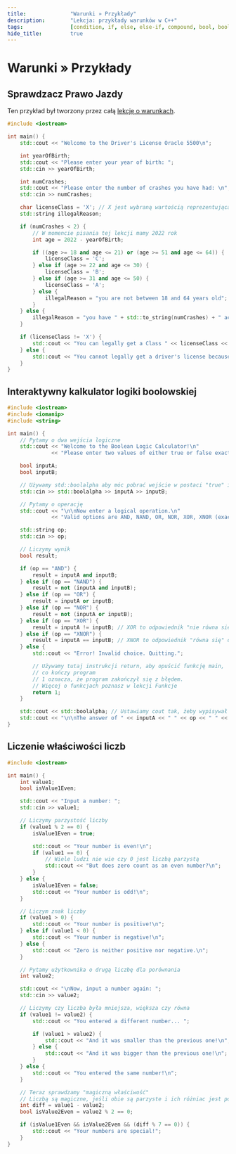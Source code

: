 ```yaml
---
title:				"Warunki » Przykłady"
description:		"Lekcja: przykłady warunków w C++"
tags:				[condition, if, else, else-if, compound, bool, boolean, examples]
hide_title:			true
---
```


# Warunki » Przykłady

## Sprawdzacz Prawo Jazdy

Ten przykład był tworzony przez całą [lekcję o warunkach](/learn/course/basics/conditions/intro).

```cpp
#include <iostream>

int main() {
	std::cout << "Welcome to the Driver's License Oracle 5500\n";

	int yearOfBirth;
	std::cout << "Please enter your year of birth: ";
	std::cin >> yearOfBirth;

	int numCrashes;
	std::cout << "Please enter the number of crashes you have had: \n";
	std::cin >> numCrashes;

	char licenseClass = 'X'; // X jest wybraną wartością reprezentującą, że użytkownik nie dostał prawa jazdy
	std::string illegalReason;

	if (numCrashes < 2) {
		// W momencie pisania tej lekcji mamy 2022 rok
		int age = 2022 - yearOfBirth;

		if ((age >= 18 and age <= 21) or (age >= 51 and age <= 64)) {
			licenseClass = 'C';
		} else if (age >= 22 and age <= 30) {
			licenseClass = 'B';
		} else if (age >= 31 and age <= 50) {
			licenseClass = 'A';
		} else {
			illegalReason = "you are not between 18 and 64 years old";
		}
	} else {
		illegalReason = "you have " + std::to_string(numCrashes) + " accidents";
	}

	if (licenseClass != 'X') {
		std::cout << "You can legally get a Class " << licenseClass << " driver's license\n";
	} else {
		std::cout << "You cannot legally get a driver's license because " << illegalReason << "\n";
	}
}
```

## Interaktywny kalkulator logiki boolowskiej

```cpp
#include <iostream>
#include <iomanip>
#include <string>

int main() {
    // Pytamy o dwa wejścia logiczne
    std::cout << "Welcome to the Boolean Logic Calculator!\n"
              << "Please enter two values of either true or false exactly:\n";

    bool inputA;
    bool inputB;

    // Używamy std::boolalpha aby móc pobrać wejście w postaci "true" i "false"
    std::cin >> std::boolalpha >> inputA >> inputB;

    // Pytamy o operację
    std::cout << "\n\nNow enter a logical operation.\n"
              << "Valid options are AND, NAND, OR, NOR, XOR, XNOR (exactly):\n";

    std::string op;
    std::cin >> op;

    // Liczymy wynik
    bool result;

    if (op == "AND") {
        result = inputA and inputB;
    } else if (op == "NAND") {
        result = not (inputA and inputB);
    } else if (op == "OR") {
        result = inputA or inputB;
    } else if (op == "NOR") {
        result = not (inputA or inputB);
    } else if (op == "XOR") {
        result = inputA != inputB; // XOR to odpowiednik "nie równa się" dla booli
    } else if (op == "XNOR") {
        result = inputA == inputB; // XNOR to odpowiednik "równa się" dla booli
    } else {
        std::cout << "Error! Invalid choice. Quitting.";

		// Używamy tutaj instrukcji return, aby opuścić funkcję main,
		// co kończy program
		// 1 oznacza, że program zakończył się z błędem.
		// Więcej o funkcjach poznasz w lekcji Funkcje
        return 1;
    }

    std::cout << std::boolalpha; // Ustawiamy cout tak, żeby wypisywał true/false dla booli
    std::cout << "\n\nThe answer of " << inputA << " " << op << " " << inputB << " is " << result;
}
```

## Liczenie właściwości liczb

```cpp
#include <iostream>

int main() {
    int value1;
    bool isValue1Even;

    std::cout << "Input a number: ";
    std::cin >> value1;

    // Liczymy parzystość liczby
    if (value1 % 2 == 0) {
        isValue1Even = true;

        std::cout << "Your number is even!\n";
        if (value1 == 0) {
            // Wiele ludzi nie wie czy 0 jest liczbą parzystą
            std::cout << "But does zero count as an even number?\n";
        }
    } else {
        isValue1Even = false;
        std::cout << "Your number is odd!\n";
    }

    // Liczym znak liczby
    if (value1 > 0) {
        std::cout << "Your number is positive!\n";
    } else if (value1 < 0) {
        std::cout << "Your number is negative!\n";
    } else {
        std::cout << "Zero is neither positive nor negative.\n";
    }

    // Pytamy użytkownika o drugą liczbę dla porównania
    int value2;

    std::cout << "\nNow, input a number again: ";
    std::cin >> value2;

    // Liczymy czy liczba była mniejsza, większa czy równa
    if (value1 != value2) {
        std::cout << "You entered a different number... ";

        if (value1 > value2) {
            std::cout << "And it was smaller than the previous one!\n";
        } else {
            std::cout << "And it was bigger than the previous one!\n";
        }
    } else {
        std::cout << "You entered the same number!\n";
    }

    // Teraz sprawdzamy "magiczną właściwość"
    // Liczbą są magiczne, jeśli obie są parzyste i ich różniac jest podzielna przez 7
    int diff = value1 - value2;
    bool isValue2Even = value2 % 2 == 0;

    if (isValue1Even && isValue2Even && (diff % 7 == 0)) {
        std::cout << "Your numbers are special!";
    }
}
```
